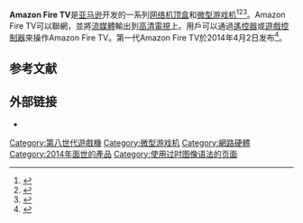 {{Expand language|1=en|time=2022-03-13T05:26:24+00:00}}
{{Infobox information appliance
| name = Amazon Fire TV
| logo = [[File:Amazon_Fire_TV_Logo.png|frameless]]
| image = File:Amazon Fire TV with remote.JPG
| caption = 第一代Amazon Fire TV和遙控器
| developer = [[亞馬遜公司|亞馬遜]]
| manufacturer = [[鴻海科技集團|鴻海科技集團]]
| family = 
| type = [[网络机顶盒|网络机顶盒]]、[[微型游戏机|微型游戏机]]
| generation = 
| lifespan = 
| discontinued = 
| media = 
| os = [[Fire_OS|Fire OS]] 5 "Bellini"<ref name="Hardware">{{cite web|url=https://developer.amazon.com/public/solutions/platforms/android-fireos|title=Publish to Fire OS 5|publisher=[[亞馬遜公司|亞馬遜公司]]|access-date=July 24, 2016|archive-date=2016-06-09|archive-url=https://web.archive.org/web/20160609202849/https://www.amazon.com/b?node=8521791011|dead-url=no}}</ref>
| power = 5.5 mm [[直流電|直流電]]<ref name="specs">{{cite web|url=https://www.amazon.com/gp/product/B00CX5P8FC/ref=topnav_storetab_aftv|title=Amazon Fire TV –Streaming Media Player –Shop Now|publisher=[[亞馬遜公司|亞馬遜公司]]|access-date=April 12, 2003|archive-date=2015-12-22|archive-url=https://web.archive.org/web/20151222053438/http://www.amazon.com/gp/product/B00CX5P8FC/ref=topnav_storetab_aftv|dead-url=no}}</ref> (6.25 V 2.5 A power adapter<ref>{{Cite web |url=https://s3-us-west-2.amazonaws.com/customerdocumentation/Amazon_Fire_TV_User_Guide.pdf |title=存档副本 |accessdate=2020-08-20 |archive-date=2016-03-03 |archive-url=https://web.archive.org/web/20160303204424/https://s3-us-west-2.amazonaws.com/customerdocumentation/Amazon_Fire_TV_User_Guide.pdf |dead-url=no }}</ref>)
| soc = [[高通|高通]] [[高通驍龍|高通驍龍]] APQ8064T<ref name="specs"/><br>[[聯發科技|聯發科技]] MT8173C (2nd Gen)
| cpu = Qualcomm [[Krait_(CPU)|Krait (CPU)]] 300, [[多核心處理器|多核心處理器]] up to 1.7 GHz (1st generation)<ref name="specs"/><br>dual-core {{link-en|ARM Cortex-A72}} up to 2 GHz and dual-core [[ARM_Cortex-A53|ARM Cortex-A53]] up to 1.573 GHz (2nd generation)
| memory = 2 GB [[移动DDR|移动DDR]] [[随机存取存储器|随机存取存储器]]<ref name="specs"/>
| storage = 8 GB internal<ref name="specs"/>
| display = [[1080p|1080p]] and [[4K解析度|4K解析度]]<ref name="specs"/>
| graphics = Qualcomm [[Adreno|Adreno]] 320 (1st Gen)<ref name="specs"/><br>[[PowerVR|PowerVR]] [[PowerVR|PowerVR]] (2nd Gen)<ref>{{cite web|last1=James|first1=Dave|title=Amazon Fire TV review|url=http://www.techradar.com/us/reviews/audio-visual/av-accessories/amazon-fire-tv-1304511/review|website=techradar|access-date=25 Jul 2016|archive-date=2016-08-27|archive-url=https://web.archive.org/web/20160827184303/http://www.techradar.com/us/reviews/audio-visual/av-accessories/amazon-fire-tv-1304511/review|dead-url=no}}</ref>
| sound = {{link-en|Dolby Digital Plus}} {{link-en|7.1 surround sound}}<ref name="specs"/>
| input = 
| connectivity = [[HDMI|HDMI]]、[[Bluetooth_4.0|Bluetooth 4.0]]、[[藍牙|藍牙]]、[[USB|USB]]、[[Wi-Fi|Wi-Fi]] ([[IEEE_802.11|IEEE 802.11]])、{{link-en|Fast Ethernet}}, Fire game controller<ref name="specs"/>
| currentfw = 6.2.1.2
| dimensions = {{convert|115|xx|115|xx|17.5|mm|in|2|abbr=on}}<ref name="specs"/>
| weight = {{convert|281|g|oz|abbr=on}}<ref name="specs"/>
| compatibility = 
| predecessor = 
| successor = 
| related = [[Roku|Roku]]、[[Apple_TV|Apple TV]]、[[Chromecast|Chromecast]]、[[Ouya|Ouya]]
| website = [https://www.amazon.com/b/?node=8521791011 amazon.com]
| title = Amazon Fire TV
| releasedate = {{Video game release
|USA| April 12, 2014
|DEU| September 25, 2014<ref name="International">{{Cite web|url=http://www.aftvnews.com/amazon-fire-tv-now-available-for-pre-order-in-the-uk-and-germany/|title=Amazon Fire TV now available for pre-order in the UK and Germany|first=Elias|last=Saba|accessdate=2020-08-20|archive-date=2018-07-12|archive-url=https://web.archive.org/web/20180712221125/http://www.aftvnews.com/amazon-fire-tv-now-available-for-pre-order-in-the-uk-and-germany/|dead-url=no}}</ref>
|UK| October 23, 2014<ref name="International"/>
|JPN| October 28, 2014
|IND| April 19, 2017<ref name="India">{{Cite web|url=https://www.hollywoodreporter.com/news/amazon-fire-tv-launches-india-995409|title=Amazon Fire TV Launches in India|website=The Hollywood Reporter|accessdate=2020-08-20|archive-date=2020-07-25|archive-url=https://web.archive.org/web/20200725102300/https://www.hollywoodreporter.com/news/amazon-fire-tv-launches-india-995409|dead-url=no}}</ref>
|CAN| October 31, 2018<ref name="Canada">{{Cite web|url=https://www.itworldcanada.com/article/amazon-launches-new-fire-tv-devices-for-canadian-market/409509|title=Amazon launches new Fire TV devices for Canadian market | IT World Canada News|accessdate=2020-08-20|archive-date=2020-07-25|archive-url=https://web.archive.org/web/20200725044701/https://www.itworldcanada.com/article/amazon-launches-new-fire-tv-devices-for-canadian-market/409509|dead-url=no}}</ref>
|FRA| September 5, 2019<ref name="France">{{Cite web|url=https://www.broadbandtvnews.com/2019/09/05/amazon-fire-tv-launches-in-france-italy-and-spain/|title=Amazon Fire TV launches in France, Italy, and Spain|website=Broadband TV News|accessdate=2020-08-20|archive-date=2020-07-25|archive-url=https://web.archive.org/web/20200725074309/https://www.broadbandtvnews.com/2019/09/05/amazon-fire-tv-launches-in-france-italy-and-spain/|dead-url=no}}</ref>
|ESP| September 5, 2019<ref name="France" />
|ITA| September 5, 2019<ref name="France" />
|NED| March 10, 2020
}}
| price = US$99<ref name="gizmodo-unveil"/><!-- this is price at initial release, not the current price. -->
| unitssold = 
| unitsshipped = 
| service = 
}}'''Amazon Fire TV'''是[[亚马逊公司|亚马逊]]开发的一系列[[网络机顶盒|网络机顶盒]]和[[微型游戏机|微型游戏机]]<ref name="Johnson19">{{Cite web|title='What is Amazon Fire TV?': Everything you need to know about Amazon's media streaming devices|url=https://www.businessinsider.com/what-is-amazon-fire-tv|accessdate=February 18, 2020|author=Johnson|date=May 1, 2019|first=Dave|work=[[商业内幕|商业内幕]]|archive-date=2020-07-25|archive-url=https://web.archive.org/web/20200725051114/https://www.businessinsider.com/what-is-amazon-fire-tv|dead-url=no}}</ref><ref>{{Cite web|title=Amazon Fire TV is Amazon's powerful new streaming box|url=http://www.techradar.com/news/television/amazon-fire-tv-is-amazon-s-streaming-box-1239265?src=rss&attr=all|accessdate=April 2, 2014|author=Solomon|first=Kate|publisher=Techradar.com|archive-date=2019-04-02|archive-url=https://web.archive.org/web/20190402052618/https://www.techradar.com/news/television/amazon-fire-tv-is-amazon-s-streaming-box-1239265?src=rss&attr=all|dead-url=no}}</ref><ref>{{Cite web|title=Amazon unveils Amazon Fire TV for streaming video|url=https://www.cnet.com/uk/news/amazon-unveils-streaming-video/|accessdate=April 2, 2014|author=Tam|first=Donna|publisher=CNET|archive-date=2018-07-07|archive-url=https://web.archive.org/web/20180707005914/https://www.cnet.com/uk/news/amazon-unveils-streaming-video/|dead-url=no}}</ref>。Amazon Fire TV可以聯網，並將[[流媒体|流媒體]]輸出到[[高清电视|高清電視]]上。用戶可以通過[[遙控器|遙控器]]或[[游戏控制器|遊戲控制器]]來操作Amazon Fire TV。第一代Amazon Fire TV於2014年4月2日发布<ref name="gizmodo-unveil">{{Cite web|title=Fire TV: Everything You Need to Know About Amazon's $100 Streaming Box|url=https://gizmodo.com/amazons-fire-tv-everything-you-need-to-know-1556889628|accessdate=April 2, 2014|author=Horn|date=April 2, 2014|first=Leslie|work=[[Gizmodo|Gizmodo]]|publisher={{link-en|Gawker Media}}|archive-date=2019-04-02|archive-url=https://web.archive.org/web/20190402055942/https://gizmodo.com/amazons-fire-tv-everything-you-need-to-know-1556889628|dead-url=no}}</ref>。          

== 参考文献 ==
{{Reflist}}

== 外部链接 ==

* {{Official website|1=https://www.amazon.com/b/?node=8521791011}}

[[Category:第八世代遊戲機|Category:第八世代遊戲機]]
[[Category:微型游戏机|Category:微型游戏机]]
[[Category:網路硬體|Category:網路硬體]]
[[Category:2014年面世的產品|Category:2014年面世的產品]]
[[Category:使用过时图像语法的页面|Category:使用过时图像语法的页面]]
{{stub}}